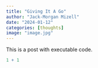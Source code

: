 ```yaml
---
title: "Giving It A Go"
author: "Jack-Morgan Mizell"
date: "2024-01-12"
categories: [thoughts]
image: "image.jpg"
---
```


This is a post with executable code.

```r
1 + 1
```
